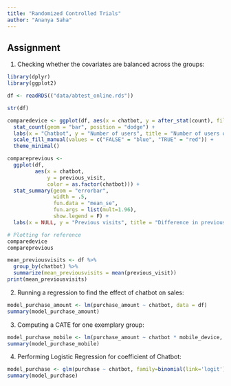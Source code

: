 ```yaml
---
title: "Randomized Controlled Trials"
author: "Ananya Saha"
---
```


## Assignment
1. Checking whether the covariates are balanced across the groups:
```r
library(dplyr)
library(ggplot2)

df <- readRDS(("data/abtest_online.rds"))

str(df)

comparedevice <- ggplot(df, aes(x = chatbot, y = after_stat(count), fill = mobile_device)) +
  stat_count(geom = "bar", position = "dodge") +
  labs(x = "Chatbot", y = "Number of users", title = "Number of users on mobile devices") +
  scale_fill_manual(values = c("FALSE" = "blue", "TRUE" = "red")) +
  theme_minimal()

compareprevious <- 
  ggplot(df, 
         aes(x = chatbot, 
             y = previous_visit, 
             color = as.factor(chatbot))) +
  stat_summary(geom = "errorbar", 
               width = .5,
               fun.data = "mean_se", 
               fun.args = list(mult=1.96),
               show.legend = F) +
  labs(x = NULL, y = "Previous visits", title = "Difference in previous visits")

# Plotting for reference
comparedevice
compareprevious

mean_previousvisits <- df %>%
  group_by(chatbot) %>%
  summarize(mean_previousvisits = mean(previous_visit))
print(mean_previousvisits)
```

2. Running a regression to find the effect of chatbot on sales:
```r

model_purchase_amount <- lm(purchase_amount ~ chatbot, data = df)
summary(model_purchase_amount)
```

3. Computing a CATE for one exemplary group:
```r
model_purchase_mobile <- lm(purchase_amount ~ chatbot * mobile_device, data = df)
summary(model_purchase_mobile)
```

4. Performing Logistic Regression for coefficient of Chatbot:
```r
model_purchase <- glm(purchase ~ chatbot, family=binomial(link='logit'), data = df)
summary(model_purchase)

```